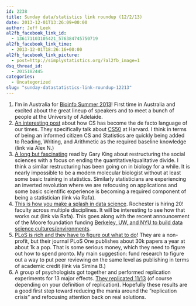```yaml
---
id: 2238
title: Sunday data/statistics link roundup (12/2/13)
date: 2013-12-01T13:26:09+00:00
author: Jeff Leek
al2fb_facebook_link_id:
  - 136171103105421_576384745750719
al2fb_facebook_link_time:
  - 2013-12-01T18:26:16+00:00
al2fb_facebook_link_picture:
  - post=http://simplystatistics.org/?al2fb_image=1
dsq_thread_id:
  - 2015182445
categories:
  - Uncategorized
slug: "sunday-datastatistics-link-roundup-12213"
---
```

  1. <span style="line-height: 16px;">I'm in Australia for <a href="http://www.maths.adelaide.edu.au/biosummer2013/index.html">Bioinfo Summer 2013</a>! First time in Australia and excited about the great lineup of speakers and to meet a bunch of people at the University of Adelaide. </span>
  2. [An interesting post](http://www.bostonglobe.com/business/2013/11/26/computer-science-course-breaks-stereotypes-and-fills-halls-harvard/7XAXko7O392DiO1nAhp7dL/story.html) about how CS has become the de facto language of our times. They specifically talk about [CS50](https://cs50.harvard.edu/) at Harvard. I think in terms of being an informed citizen CS and Statistics are quickly being added to Reading, Writing, and Arithmetic as the required baseline knowledge (link via Alex N.)
  3. [A long but fascinating](http://gking.harvard.edu/files/gking/files/psc47_1-1300153-king-2.pdf) read by Gary King about restructuring the social sciences with a focus on ending the quantitative/qualitative divide. I think a similar restructuring has been going on in biology for a while. It is nearly impossible to be a modern molecular biologist without at least some basic training in statistics. Similarly statisticians are experiencing an inverted revolution where we are refocusing on applications and some basic scientific experience is becoming a required component of being a statistician (link via Rafa).
  4. [This is how you make a splash in data science](http://www.rochester.edu/rocdata/recruit/interdisciplinary.html). Rochester is hiring 20! faculty across multiple disciplines. It will be interesting to see how that works out (link via Rafa). This goes along with the recent announcement of the Moore foundation funding [Berkeley, UW, and NYU to build data science cultures/environments](http://www.moore.org/programs/science/data-driven-discovery/data-science-environments).
  5. [PLoS is rich and they have to figure out what to do](http://www.nature.com/news/plos-profits-prompt-revamp-1.14205)! They are a non-profit, but their journal PLoS One publishes about 30k papers a year at about 1k a pop. That is some serious money, which they need to figure out how to spend pronto. My main suggestion: fund research to figure out a way to put peer reviewing on the same level as publishing in terms of academic credit (link via Simina B.)
  6. A group of psychologists got together and performed replication experiments for 13 major effects. [They replicated 11/13](https://openscienceframework.org/project/WX7Ck/) (of course depending on your definition of replication). Hopefully these results are a good first step toward reducing the mania around the "replication crisis" and refocusing attention back on real solutions.
